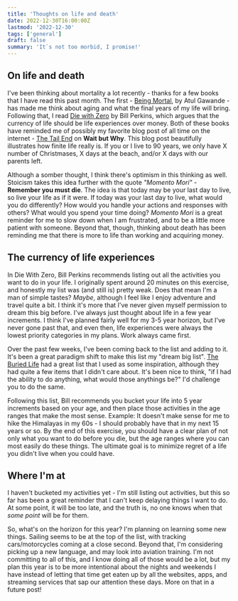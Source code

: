 ```yaml
---
title: 'Thoughts on life and death'
date: 2022-12-30T16:00:00Z
lastmod: '2022-12-30'
tags: ['general']
draft: false
summary: 'It`s not too morbid, I promise!'
---
```


## On life and death

I've been thinking about mortality a lot recently - thanks for a few books that I have read this past month. The first - [Being Mortal](http://atulgawande.com/book/being-mortal/), by Atul Gawande - has made me think about aging and what the final years of my life will bring. Following that, I read [Die with Zero](https://www.diewithzerobook.com/welcome) by Bill Perkins, which argues that the currency of life should be life experiences over money. Both of these books have reminded me of possibly my favorite blog post of all time on the internet - [The Tail End](https://waitbutwhy.com/2015/12/the-tail-end.html) on **Wait but Why**. This blog post beautifully illustrates how finite life really is. If you or I live to 90 years, we only have X number of Christmases, X days at the beach, and/or X days with our parents left.

Although a somber thought, I think there's optimism in this thinking as well. Stoicism takes this idea further with the quote _"Momento Mori"_ - **Remember you must die**. The idea is that today may be your last day to live, so live your life as if it were. If today was your last day to live, what would you do differently? How would you handle your actions and responses with others? What would you spend your time doing? _Momento Mori_ is a great reminder for me to slow down when I am frustrated, and to be a little more patient with someone. Beyond that, though, thinking about death has been reminding me that there is more to life than working and acquiring money.

## The currency of life experiences

In Die With Zero, Bill Perkins recommends listing out all the activities you want to do in your life. I originally spent around 20 minutes on this exercise, and honestly my list was (and still is) pretty weak. Does that mean I'm a man of simple tastes? _Maybe_, although I feel like I enjoy adventure and travel quite a bit. I think it's more that I've never given myself permission to dream this big before. I've always just thought about life in a few year increments. I think I've planned fairly well for my 3-5 year horizon, but I've never gone past that, and even then, life experiences were always the lowest priority categories in my plans. Work always came first.

Over the past few weeks, I've been coming back to the list and adding to it. It's been a great paradigm shift to make this list my "dream big list". [The Buried Life](https://theburiedlife.com/the-original-list) had a great list that I used as some inspiration, although they had quite a few items that I didn't care about. It's been nice to think, "if I had the ability to do anything, what would those anythings be?" I'd challenge you to do the same.

Following this list, Bill recommends you bucket your life into 5 year increments based on your age, and then place those activities in the age ranges that make the most sense. Example: It doesn't make sense for me to hike the Himalayas in my 60s - I should probably have that in my next 15 years or so. By the end of this exercise, you should have a clear plan of not only what you want to do before you die, but the age ranges where you can most easily do these things. The ultimate goal is to minimize regret of a life you didn't live when you could have.

## Where I'm at

I haven't bucketed my activities yet - I'm still listing out activities, but this so far has been a great reminder that I can't keep delaying things I want to do. At some point, it will be too late, and the truth is, no one knows when that _some point_ will be for them.

So, what's on the horizon for this year? I'm planning on learning some new things. Sailing seems to be at the top of the list, with tracking cars/motorcycles coming at a close second. Beyond that, I'm considering picking up a new language, and may look into aviation training. I'm not committing to all of this, and I know doing all of those would be a lot, but my plan this year is to be more intentional about the nights and weekends I have instead of letting that time get eaten up by all the websites, apps, and streaming services that sap our attention these days. More on that in a future post!
